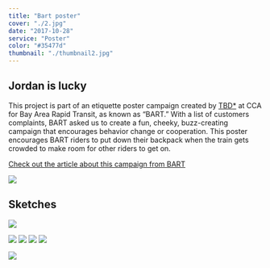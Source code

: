 ```yaml
---
title: "Bart poster"
cover: "./2.jpg"
date: "2017-10-28"
service: "Poster"
color: "#35477d"
thumbnail: "./thumbnail2.jpg"
---
```


## Jordan is lucky

This project is part of an etiquette poster campaign created by [TBD\*](http://tbdcca.com) at CCA for Bay Area Rapid Transit, as known as “BART.” With a list of customers complaints, BART asked us to create a fun, cheeky, buzz-creating campaign that encourages behavior change or cooperation.
This poster encourages BART riders to put down their backpack when the train gets crowded to make room for other riders to get on.

[Check out the article about this campaign from BART](https://www.bart.gov/news/articles/2018/news20180207-0)

![](/poster.jpg)

## Sketches

![](./sketch.jpg)

![](./4.jpg)
![](./3.jpg)
![](./1.jpg)
![](./6.jpg)

![](./5.jpg)
